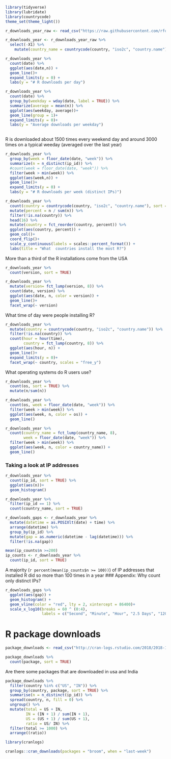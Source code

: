 ```{r}
library(tidyverse)
library(lubridate)
library(countrycode)
theme_set(theme_light())
```

```{r}
r_downloads_year_raw <- read_csv("https://raw.githubusercontent.com/rfordatascience/tidytuesday/master/data/2018/2018-10-30/r_downloads_year.csv")
```

```{r}
r_downloads_year <- r_downloads_year_raw %>%
  select(-X1) %>%
    mutate(country_name = countrycode(country, "iso2c", "country.name"), sort = TRUE)

```

```{r}
r_downloads_year %>%
  count(date) %>%
  ggplot(aes(date,n)) +
  geom_line()+
  expand_limits(y = 0) +
  labs(y = "# R downloads per day")
```

```{r}
r_downloads_year %>%
  count(date) %>%
  group_by(weekday = wday(date, label = TRUE)) %>%
  summarize(average = mean(n)) %>%
  ggplot(aes(weekday, average))+
  geom_line(group = 1)+
  expand_limits(y = 0)+
  labs(y = "Average downloads per weekday")
  
```

R is downloaded about 1500 times every weekend day and around 3000 times on a typical weeday (averaged over the last year)

```{r}
r_downloads_year %>%
  group_by(week = floor_date(date, "week")) %>%
  summarize(n = n_distinct(ip_id)) %>%
  #count(week = floor_date(date, "week")) %>%
  filter(week > min(week)) %>%
  ggplot(aes(week,n)) +
  geom_line()+
  expand_limits(y = 0) +
  labs(y = "# R downloads per week (distinct IPs)")
```

```{r}
r_downloads_year %>%
  count(country = countrycode(country, "iso2c", "country.name"), sort = TRUE) %>%
  mutate(percent = n / sum(n)) %>%
  filter(!is.na(country)) %>%
  head(16) %>%
  mutate(country = fct_reorder(country, percent)) %>%
  ggplot(aes(country, percent)) +
  geom_col()+
  coord_flip()+
  scale_y_continuous(labels = scales::percent_format()) +
  labs(title = "What  countries install the most R?")
```
More than a third of the R installations come from the USA

```{r}
r_downloads_year %>%
  count(version, sort = TRUE)
```

```{r}
r_downloads_year %>%
  mutate(version= fct_lump(version, 8)) %>%
  count(date, version) %>%
  ggplot(aes(date, n, color = version)) +
  geom_line()+
  facet_wrap(~ version)
```

What time of day were people installing R?
```{r}
r_downloads_year %>%
  mutate(country = countrycode(country, "iso2c", "country.name")) %>%
  filter(!is.na(country)) %>%
  count(hour = hour(time),
        country = fct_lump(country, 8)) %>%
  ggplot(aes(hour, n)) +
  geom_line()+
  expand_limits(y = 0)+
  facet_wrap(~ country, scales = "free_y")
```

What operating systems do R users use?

```{r}
r_downloads_year %>%
  count(os, sort = TRUE) %>%
  mutate(n/sum(n))
```

```{r}
r_downloads_year %>%
  count(os, week = floor_date(date, "week")) %>%
  filter(week > min(week)) %>%
  ggplot(aes(week, n, color = os)) +
  geom_line()
```

```{r}
r_downloads_year %>%
  count(country_name = fct_lump(country_name, 8),
        week = floor_date(date, "week")) %>%
  filter(week > min(week)) %>%
  ggplot(aes(week, n, color = country_name)) +
  geom_line()
```
### Taking a look at IP addresses

```{r}
r_downloads_year %>%
  count(ip_id, sort = TRUE) %>%
  ggplot(aes(n))+
  geom_histogram()
```

```{r}
r_downloads_year %>% 
  filter(ip_id == 1) %>%
  count(country_name, sort = TRUE)
```

```{r}
r_downloads_gaps <- r_downloads_year %>%
  mutate(datetime = as.POSIXlt(date) + time) %>%
  arrange(datetime) %>%
  group_by(ip_id) %>%
  mutate(gap = as.numeric(datetime - lag(datetime))) %>%
  filter(!is.na(gap))
```


```{r}
mean(ip_counts$n >=200)
ip_counts <- r_downloads_year %>%
  count(ip_id, sort = TRUE)
```

A majority (`r percent(mean(ip_counts$n >= 100))`) of IP addresses that installed R did so more than 100 times in a year
### Appendix: Why count only distinct IPs?
```{r}
r_downloads_gaps %>%
  ggplot(aes(gap)) +
  geom_histogram() +
  geom_vline(color = "red", lty = 2, xintercept = 86400)+
  scale_x_log10(breaks = 60 ^ (0:4),
                labels = c("Second", "Minute", "Hour", "2.5 Days", "120 Days"))
```

# R package downloads

```{r}
package_downloads <- read_csv("http://cran-logs.rstudio.com/2018/2018-10-27.csv.gz")
```

```{r}
package_downloads %>%
  count(package, sort = TRUE) 
```
Are there some packages that are downloaded in usa and India
```{r}
package_downloads %>%
  filter(country %in% c("US", "IN")) %>%
  group_by(country, package, sort = TRUE) %>%
  summarise(n = n_distinct(ip_id)) %>%
  spread(country, n, fill = 0) %>%
  ungroup() %>%
  mutate(total = US + IN,
         IN = (IN + 1) / sum(IN + 1),
         US = (US + 1) / sum(US + 1),
         ratio = US/ IN) %>%
  filter(total >= 1000) %>%
  arrange((ratio))
```

```{r}
library(cranlogs)

cranlogs::cran_downloads(packages = "broom", when = "last-week")
```

